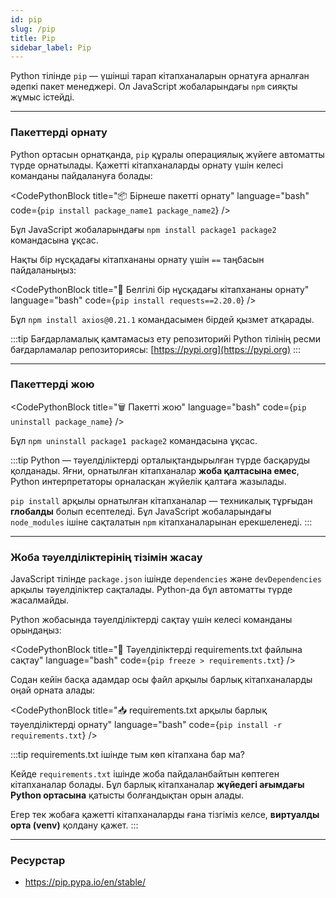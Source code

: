```yaml
---
id: pip
slug: /pip
title: Pip
sidebar_label: Pip
---
```



Python тілінде `pip` — үшінші тарап кітапханаларын орнатуға арналған әдепкі пакет менеджері. Ол JavaScript жобаларындағы `npm` сияқты жұмыс істейді.

---

### Пакеттерді орнату

Python ортасын орнатқанда, `pip` құралы операциялық жүйеге автоматты түрде орнатылады. Қажетті кітапханаларды орнату үшін келесі команданы пайдалануға болады:

<CodePythonBlock
  title="📦 Бірнеше пакетті орнату"
  language="bash"
  code={`pip install package_name1 package_name2`}
/>

Бұл JavaScript жобаларындағы `npm install package1 package2` командасына ұқсас.

Нақты бір нұсқадағы кітапхананы орнату үшін `==` таңбасын пайдаланыңыз:

<CodePythonBlock
  title="📌 Белгілі бір нұсқадағы кітапхананы орнату"
  language="bash"
  code={`pip install requests==2.20.0`}
/>

Бұл `npm install axios@0.21.1` командасымен бірдей қызмет атқарады.

:::tip Бағдарламалық қамтамасыз ету репозиторийі
Python тілінің ресми бағдарламалар репозиториясы: [https://pypi.org](https://pypi.org)
:::

---

### Пакеттерді жою

<CodePythonBlock
  title="🗑 Пакетті жою"
  language="bash"
  code={`pip uninstall package_name`}
/>

Бұл `npm uninstall package1 package2` командасына ұқсас.

:::tip
Python — тәуелділіктерді орталықтандырылған түрде басқаруды қолданады. Яғни, орнатылған кітапханалар **жоба қалтасына емес**, Python интерпретаторы орналасқан жүйелік қалтаға жазылады.

`pip install` арқылы орнатылған кітапханалар — техникалық тұрғыдан **глобалды** болып есептеледі. Бұл JavaScript жобаларындағы `node_modules` ішіне сақталатын `npm` кітапханаларынан ерекшеленеді.
:::

---

### Жоба тәуелділіктерінің тізімін жасау

JavaScript тілінде `package.json` ішінде `dependencies` және `devDependencies` арқылы тәуелділіктер сақталады. Python-да бұл автоматты түрде жасалмайды.

Python жобасында тәуелділіктерді сақтау үшін келесі команданы орындаңыз:

<CodePythonBlock
  title="📝 Тәуелділіктерді requirements.txt файлына сақтау"
  language="bash"
  code={`pip freeze > requirements.txt`}
/>

Содан кейін басқа адамдар осы файл арқылы барлық кітапханаларды оңай орната алады:

<CodePythonBlock
  title="📥 requirements.txt арқылы барлық тәуелділіктерді орнату"
  language="bash"
  code={`pip install -r requirements.txt`}
/>

:::tip requirements.txt ішінде тым көп кітапхана бар ма?

Кейде `requirements.txt` ішінде жоба пайдаланбайтын көптеген кітапханалар болады. Бұл барлық кітапханалар **жүйедегі ағымдағы Python ортасына** қатысты болғандықтан орын алады.

Егер тек жобаға қажетті кітапханаларды ғана тізгіміз келсе, **виртуалды орта (venv)** қолдану қажет.
:::

---

### Ресурстар

- https://pip.pypa.io/en/stable/
